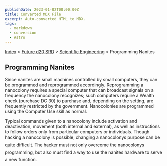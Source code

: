 ```yaml
---
publishDate: 2023-01-02T00:00:00Z
title: Converted MDX File
excerpt: Auto-converted HTML to MDX.
tags:
  - markdown
  - conversion
  - Astro
---
```






[Index](-index) > [Future d20 SRD](future-d20-srd-index) > [Scientific Engineering](future-d20-srd-scientific-engineering-index) > Programming Nanites 




## Programming Nanites


Since nanites are small machines controlled by small computers, they can be programmed and reprogrammed accordingly. Reprogramming a nanocolony requires a special computer that can broadcast signals on a frequency the nanocolony recognizes; such computers require a Wealth check (purchase DC 30) to purchase and, depending on the setting, are frequently restricted by the government. Nanocolonies are programmed using the Computer Use skill as normal.


Typical commands given to a nanocolony include activation and deactivation, movement (both internal and external), as well as instructions to follow orders only from particular computers or individuals. Though hacking a nanocolony is possible, changing a nanocolonys purpose can be quite difficult. The hacker must not only overcome the nanocolonys programming, but also must find a way to use the nanites hardware to serve a new function.



